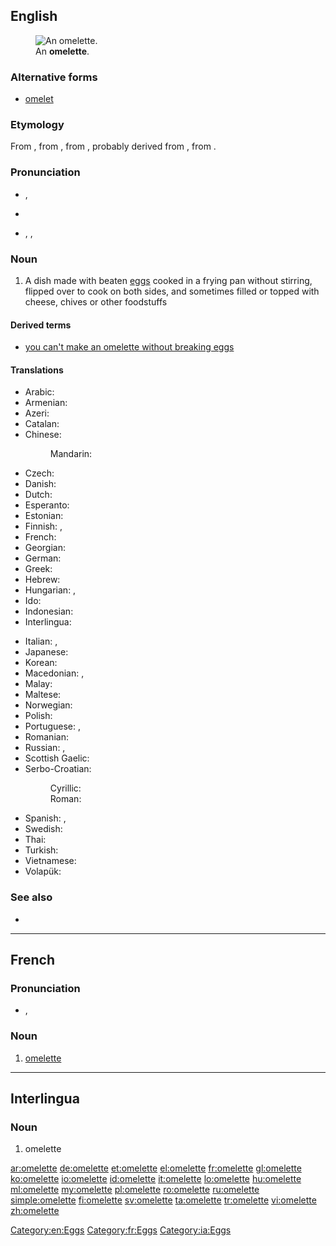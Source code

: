 ==English==
[[Image:FoodOmelete.jpg|thumb|right|An '''omelette'''.]]

===Alternative forms===
* [[omelet]] {{qualifier|chiefly US}}

===Etymology===
From {{etyl|fr}} {{term|omelette|lang=fr}}, from {{term|alemette|lang=fr}}, from {{term|alemelle||knife blade|lang=fr}}, probably derived from {{term|lemelle|la lemelle|lang=fr}}, from {{etyl|la}} {{term|lamella||thin plate|lang=la}}.

===Pronunciation===
* {{a|Australia|UK}} {{IPA|/ˈɒm.lət/}}, {{X-SAMPA|/"Qm.l@t/}}
* {{audio|en-uk-omelette.ogg|Audio (UK)}}
* {{a|US}} {{enPR|ŏm'ə-lĭt|ŏm'lĭt}}, {{IPA|/ˈɑməlɪt/|/ɑmlɪt/}}, {{X-SAMPA|/Am@lIt/|/AmlIt/}}

{{rfp|lang=en|US pronunciations need verifying}}

===Noun===
{{wikipedia}}
{{en-noun}}

# A dish made with beaten [[egg]]s cooked in a frying pan without stirring, flipped over to cook on both sides, and sometimes filled or topped with cheese, chives or other foodstuffs

====Derived terms====
* [[you can't make an omelette without breaking eggs]]

====Translations====
{{trans-top|dish made with beaten eggs}}
* Arabic: {{t-|ar|عجة|f|tr=ʿújja|sc=Arab}}
* Armenian: {{t-|hy|ձվածեղ|tr=jvaçeġ|sc=Armn}}
* Azeri: {{t+|az|qayğanaq}}
* Catalan: {{t-|ca|truita|f}}
* Chinese:
*: Mandarin: {{t-|cmn|煎蛋饼|tr=jiāndànbǐng|sc=Hani}}
* Czech: {{t-|cs|omeleta|f}}
* Danish: {{t-|da|omelet|c}}
* Dutch: {{t+|nl|omelet|f}}
* Esperanto: {{t-|eo|omleto}}
* Estonian: {{t-|et|omlett}}
* Finnish: {{t+|fi|munakas}}, {{t+|fi|omeletti}}
* French: {{t+|fr|omelette|f}}
* Georgian: {{t-|ka|ომლეტი|tr=omleti|sc=Geor}}
* German: {{t+|de|Omelett|n}}
* Greek: {{t+|el|ομελέτα|tr=omeléta|sc=Grek}}
* Hebrew: {{t+|he|חביתה|f|tr=havita|sc=Hebr}}
* Hungarian: {{t+|hu|omlett}}, {{t-|hu|tojáslepény}}
* Ido: {{t+|io|omleto}}
* Indonesian: {{t-SOP|id|[[telur]] [[dadar]]}}
* Interlingua: {{t-|ia|omelette}}
{{trans-mid}}
* Italian: {{t-|it|omleta|f}}, {{t-|it|frittata|f}}
* Japanese: {{t+|ja|オムレツ|tr=omuretsu}}
* Korean: {{t-|ko|오믈렛|tr=omeullet, omeulles-|sc=Kore}}
* Macedonian: {{t-|mk|омлет|m|tr=ómlet|sc=Cyrl}}, {{t-|mk|кајгана|f|tr=kájgana|sc=Cyrl}}
* Malay: {{t-|ms|telur dadar}}
* Maltese: {{t-|mt|froġa}}
* Norwegian: {{t+|no|omelett|m}}
* Polish: {{t+|pl|omlet|m}}
* Portuguese: {{t+|pt|omelete|f}}, {{t+|pt|fritada|f}}
* Romanian: {{t+|ro|omletă}}
* Russian: {{t+|ru|омлет|m|tr=omlét|sc=Cyrl}}, {{t+|ru|яичница|f|tr=jaíčnica|sc=Cyrl}}
* Scottish Gaelic: {{t-|gd|bonnach-uighe|m}}
* Serbo-Croatian:
*: Cyrillic: {{t-|sh|омлет|sc=Cyrl}}
*: Roman: {{t-|sh|omlet}}
* Spanish: {{t+|es|tortilla|f}} {{qualifier|Spain}}, {{t-|es|tortilla de huevos}}
* Swedish: {{t+|sv|omelett|c}}
* Thai: {{t-|th|ไข่เจียว|tr=kài jieow|sc=Thai}}
* Turkish: {{t+|tr|omlet}}
* Vietnamese: {{t-|vi|món trứng tráng}}
* Volapük: {{t+|vo|moelät}}
{{trans-bottom}}

===See also===
* {{commonslite}}

[[Category:en:Eggs]]

----

==French==

===Pronunciation===
* {{IPA|/ˈɔm(ə)lɛt(ə)/|lang=fr}}, {{X-SAMPA|/"Om(@)lEt(@)/}}

===Noun===
{{fr-noun|f}}

# [[#English|omelette]]

[[Category:fr:Eggs]]

----

==Interlingua==

===Noun===
{{ia-noun}}

# omelette

[[Category:ia:Eggs]]

[[ar:omelette]]
[[de:omelette]]
[[et:omelette]]
[[el:omelette]]
[[fr:omelette]]
[[gl:omelette]]
[[ko:omelette]]
[[io:omelette]]
[[id:omelette]]
[[it:omelette]]
[[lo:omelette]]
[[hu:omelette]]
[[ml:omelette]]
[[my:omelette]]
[[pl:omelette]]
[[ro:omelette]]
[[ru:omelette]]
[[simple:omelette]]
[[fi:omelette]]
[[sv:omelette]]
[[ta:omelette]]
[[tr:omelette]]
[[vi:omelette]]
[[zh:omelette]]